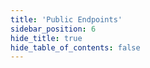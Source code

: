 ```yaml
---
title: 'Public Endpoints'
sidebar_position: 6
hide_title: true
hide_table_of_contents: false
---
```



<PageTitle
  iconUrl="img/stratos-icon.svg"
  title="Public Endpoints"
  chainId="stratos-1"
  version="v0.12.0"
/>

<Endpoints
  api="https://stratos-api.noders.services"
  rpc="https://stratos-rpc.noders.services"
  grpc="https://stratos-grpc.noders.services:443"
  jsonRpc="https://stratos-jsonrpc.noders.services "
/>

